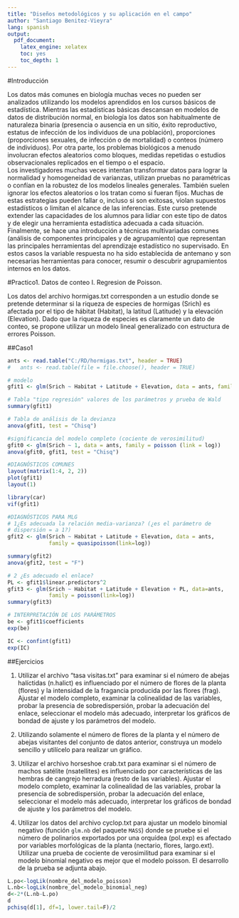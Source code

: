 ```yaml
---
title: "Diseños metodológicos y su aplicación en el campo"
author: "Santiago Benitez-Vieyra"
lang: spanish
output: 
  pdf_document:
    latex_engine: xelatex
    toc: yes
    toc_depth: 1
---
```


\pagebreak

#Introducción

Los datos más comunes en biología muchas veces no pueden ser analizados utilizando los modelos aprendidos en los cursos básicos de estadística. Mientras las estadísticas básicas descansan en modelos de datos de distribución normal, en biología los datos son habitualmente de naturaleza binaria (presencia o ausencia en un sitio, éxito reproductivo, estatus de infección de los individuos de una población), proporciones (proporciones sexuales, de infección o de mortalidad) o conteos (número de individuos). Por otra parte, los problemas biológicos a menudo involucran efectos aleatorios como bloques, medidas repetidas  o estudios observacionales replicados en el tiempo o el espacio.    
Los investigadores muchas veces intentan transformar datos para lograr la normalidad y homogeneidad de varianzas, utilizan pruebas no paramétricas o confían en la robustez de los modelos lineales generales. También suelen ignorar los efectos aleatorios o los tratan como si fueran fijos. Muchas de estas estrategias pueden fallar o, incluso si son exitosas, violan supuestos estadísticos o limitan el alcance de las inferencias. Este curso pretende extender las capacidades de los alumnos para lidiar con este tipo de datos y de elegir una herramienta estadística adecuada a cada situación.    
Finalmente, se hace una introducción a técnicas multivariadas comunes (análisis de componentes principales y de agrupamiento) que representan las principales herramientas del aprendizaje estadístico no supervisado. En estos casos la variable respuesta no ha sido establecida de antemano y son necesarias herramientas para conocer, resumir o descubrir agrupamientos internos en los datos.    

\pagebreak

#Practico1. Datos de conteo I. Regresion de Poisson.   

Los datos del archivo hormigas.txt corresponden a un estudio donde se pretende determinar si la riqueza de especies de hormigas  (Srich) es afectada por el tipo de hábitat (Habitat), la latitud (Latitude) y la elevación (Elevation). Dado que la riqueza de especies es claramente un dato de conteo, se propone utilizar un modelo lineal generalizado con estructura de errores Poisson.   

##Caso1
```r
ants <- read.table("C:/RD/hormigas.txt", header = TRUE)
#	ants <- read.table(file = file.choose(), header = TRUE)

# modelo
gfit1 <- glm(Srich ~ Habitat + Latitude + Elevation, data = ants, family = poisson)

# Tabla "tipo regresión" valores de los parámetros y prueba de Wald
summary(gfit1)

# Tabla de análisis de la devianza
anova(gfit1, test = "Chisq")

#significancia del modelo completo (cociente de verosimilitud)
gfit0 <- glm(Srich ~ 1, data = ants, family = poisson (link = log))
anova(gfit0, gfit1, test = "Chisq")

#DIAGNÓSTICOS COMUNES
layout(matrix(1:4, 2, 2))
plot(gfit1)
layout(1)

library(car)
vif(gfit1)

#DIAGNÓSTICOS PARA MLG
# 1¿Es adecuada la relación media-varianza? (¿es el parámetro de   
# dispersión = a 1?)
gfit2 <- glm(Srich ~ Habitat + Latitude + Elevation, data = ants, 
             family = quasipoisson(link=log))

summary(gfit2)
anova(gfit2, test = "F")

# 2 ¿Es adecuado el enlace?
PL <- gfit1$linear.predictors^2
gfit3 <- glm(Srich ~ Habitat + Latitude + Elevation + PL, data=ants,
             family = poisson(link=log))
summary(gfit3)

# INTERPRETACIÓN DE LOS PARÁMETROS
be <- gfit1$coefficients
exp(be)

IC <- confint(gfit1)
exp(IC)
```

##Ejercicios

1. Utilizar el archivo "tasa visitas.txt" para examinar si el número de abejas halíctidas (n.halict) es influenciado por el número de flores de la planta (flores) y la intensidad de la fragancia producida por las flores (frag). Ajustar el modelo completo, examinar la colinealidad de las variables, probar la presencia de sobredispersión, probar la adecuación del enlace, seleccionar el modelo más adecuado, interpretar los gráficos de bondad de ajuste y los parámetros del modelo.   

2. Utilizando solamente el número de flores de la planta y  el número de abejas visitantes del conjunto de datos anterior, construya un modelo sencillo y utilícelo para realizar un gráfico.   

3. Utilizar el archivo horseshoe crab.txt para examinar si el número de machos satélite (nsatellites) es influenciado por características de las hembras de cangrejo herradura (resto de las variables). Ajustar el modelo completo, examinar la colinealidad de las variables, probar la presencia de sobredispersión, probar la adecuación del enlace, seleccionar el modelo más adecuado, interpretar los gráficos de bondad de ajuste y los parámetros del modelo.   

4. Utilizar los datos del archivo cyclop.txt para ajustar un modelo binomial negativo (función `glm.nb` del paquete `MASS`) donde se pruebe si el número de polinarios exportados por una orquídea (pol.exp) es afectado por variables morfológicas de la planta (nectario, flores, largo.ext). Utilizar una prueba de cociente de verosimilitud para examinar si el modelo binomial negativo es mejor que el modelo poisson. El desarrollo de la prueba se adjunta abajo.
    

```r
L.po<-logLik(nombre_del_modelo_poisson)
L.nb<-logLik(nombre_del_modelo_binomial_neg)
d<-2*(L.nb-L.po)
d
pchisq(d[1], df=1, lower.tail=F)/2
```

\pagebreak
